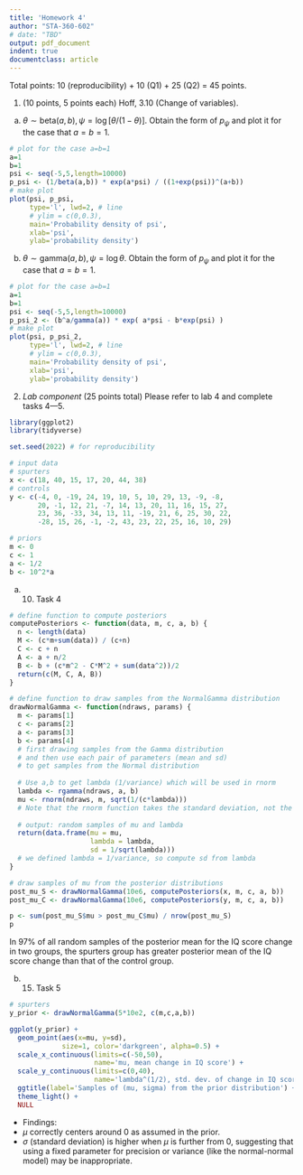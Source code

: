 ```yaml
---
title: 'Homework 4'
author: "STA-360-602"
# date: "TBD"
output: pdf_document
indent: true
documentclass: article
---
```


Total points: 10 (reproducibility) + 10 (Q1) + 25 (Q2) = 45 points.\

1. (10 points, 5 points each) Hoff, 3.10 (Change of variables).
  
  (a) $\theta \sim \text{beta}(a,b), \psi=\log[\theta/(1-\theta)]$. Obtain the form of $p_\psi$ and plot it for the case that $a=b=1$.

  \textcolor{blue}{Q1a Ans:}
  \begin{align*}
  \psi &= \log[\theta/(1-\theta)] \\
  e^\psi &= \theta/(1-\theta) \\
  (1-\theta)e^\psi &= \theta \\
  e^\psi &= \theta + \theta e^\psi \\
  \theta &= \frac{e^\psi}{1+e^\psi} = h(\psi) \\
  \text{Note that, } 0 &< h(\psi) = \frac{e^\psi}{1+e^\psi} < 1. \\
  \text{Then, } \ & \\
  p_\psi(\psi) &= p_\theta(h(\psi)) \times \left|\dfrac{dh}{d\psi}\right| \\
  &= \text{Beta}(h(\psi)|a,b) \times \left|\dfrac{d(\frac{e^\psi}{1+e^\psi})}{d\psi}\right|\\
  &= \frac{1}{B(a,b)}h(\psi)^{a-1}(1-h(\psi))^{b-1}I(0<h(\psi)<1) \times \left| \frac{e^\psi}{1+e^\psi} - \frac{e^{2\psi}}{(1+e^\psi)^2} \right|  \\
  &= \frac{1}{B(a,b)} \frac{e^{(a-1)\psi}}{(1+e^\psi)^{(a-1)}} \frac{1}{(1+e^\psi)^{(b-1)}} \left| \frac{(1+e^\psi)e^\psi - e^{2\psi}}{(1+e^\psi)^2} \right| \\
  &= \frac{1}{B(a,b)} \frac{e^{(a-1)\psi}}{(1+e^\psi)^{(a+b-2)}} \left| \frac{e^{\psi}}{(1+e^\psi)^2} \right| \\
  &= \frac{1}{B(a,b)} \frac{e^{a\psi}}{(1+e^\psi)^{(a+b)}} \\
  \end{align*}
  
  
```r
# plot for the case a=b=1
a=1
b=1
psi <- seq(-5,5,length=10000)
p_psi <- (1/beta(a,b)) * exp(a*psi) / ((1+exp(psi))^(a+b))
# make plot
plot(psi, p_psi,
     type='l', lwd=2, # line
     # ylim = c(0,0.3),
     main='Probability density of psi',
     xlab='psi',
     ylab='probability density')

```
  
  
  
  
  (b) $\theta \sim \text{gamma}(a,b), \psi=\log\theta$. Obtain the form of $p_\psi$ and plot it for the case that $a=b=1$.

  \textcolor{blue}{Q1b Ans:}
  \begin{align*}
  \psi &= \log\theta \\
  e^\psi &= \theta = h(\psi) \\
  \text{Note that, } h(\psi) &= e^\psi > 0. \\
  \text{Then, } \ & \\
  p_\psi(\psi) &= p_\theta(h(\psi)) \times \left|\dfrac{dh}{d\psi}\right| \\
  &= \text{Gamma}(h(\psi)|a,b) \times \left|\dfrac{d(e^\psi)}{d\psi}\right|\\
  &= \frac{b^a}{\Gamma(a)}h(\psi)^{a-1}e^{-bh(\psi)}I(h(\psi)>0) \times \left| e^\psi \right| \\
  &= \frac{b^a}{\Gamma(a)}e^{(a-1)\psi} e^{-b\exp(\psi)} e^\psi \\
  &= \frac{b^a}{\Gamma(a)}e^{a\psi - b\exp(\psi)} \\
  \end{align*}

```r
# plot for the case a=b=1
a=1
b=1
psi <- seq(-5,5,length=10000)
p_psi_2 <- (b^a/gamma(a)) * exp( a*psi - b*exp(psi) )
# make plot
plot(psi, p_psi_2,
     type='l', lwd=2, # line
     # ylim = c(0,0.3),
     main='Probability density of psi',
     xlab='psi',
     ylab='probability density')

```

\newpage

2. *Lab component* (25 points total) Please refer to lab 4 and complete tasks 4---5.

```r
library(ggplot2)
library(tidyverse)

set.seed(2022) # for reproducibility

# input data
# spurters
x <- c(18, 40, 15, 17, 20, 44, 38)
# controls
y <- c(-4, 0, -19, 24, 19, 10, 5, 10, 29, 13, -9, -8, 
       20, -1, 12, 21, -7, 14, 13, 20, 11, 16, 15, 27, 
       23, 36, -33, 34, 13, 11, -19, 21, 6, 25, 30, 22, 
       -28, 15, 26, -1, -2, 43, 23, 22, 25, 16, 10, 29)

# priors
m <- 0
c <- 1
a <- 1/2
b <- 10^2*a

```


(a) (10) Task 4

\textcolor{blue}{Q2a Ans:}

```r
# define function to compute posteriors
computePosteriors <- function(data, m, c, a, b) {
  n <- length(data)
  M <- (c*m+sum(data)) / (c+n)
  C <- c + n
  A <- a + n/2
  B <- b + (c*m^2 - C*M^2 + sum(data^2))/2
  return(c(M, C, A, B))
}

# define function to draw samples from the NormalGamma distribution
drawNormalGamma <- function(ndraws, params) {
  m <- params[1]
  c <- params[2]
  a <- params[3]
  b <- params[4]
  # first drawing samples from the Gamma distribution
  # and then use each pair of parameters (mean and sd) 
  # to get samples from the Normal distribution 
  
  # Use a,b to get lambda (1/variance) which will be used in rnorm
  lambda <- rgamma(ndraws, a, b)
  mu <- rnorm(ndraws, m, sqrt(1/(c*lambda))) 
  # Note that the rnorm function takes the standard deviation, not the variance
  
  # output: random samples of mu and lambda
  return(data.frame(mu = mu, 
                    lambda = lambda, 
                    sd = 1/sqrt(lambda)))
  # we defined lambda = 1/variance, so compute sd from lambda
}

# draw samples of mu from the posterior distributions 
post_mu_S <- drawNormalGamma(10e6, computePosteriors(x, m, c, a, b))
post_mu_C <- drawNormalGamma(10e6, computePosteriors(y, m, c, a, b))

p <- sum(post_mu_S$mu > post_mu_C$mu) / nrow(post_mu_S)
p

```

In 97% of all random samples of the posterior mean for the IQ score change in two groups, the spurters group has greater posterior mean of the IQ score change than that of the control group. 

\newpage


(b) (15) Task 5

\textcolor{blue}{Q2b Ans:}

```r
# spurters
y_prior <- drawNormalGamma(5*10e2, c(m,c,a,b))

ggplot(y_prior) +
  geom_point(aes(x=mu, y=sd), 
             size=1, color='darkgreen', alpha=0.5) +
  scale_x_continuous(limits=c(-50,50),
                     name='mu, mean change in IQ score') + 
  scale_y_continuous(limits=c(0,40),
                     name='lambda^(1/2), std. dev. of change in IQ score') +
  ggtitle(label='Samples of (mu, sigma) from the prior distribution') +
  theme_light() + 
  NULL

```

- Findings:
- $\mu$ correctly centers around 0 as assumed in the prior. 
- $\sigma$ (standard deviation) is higher when $\mu$ is further from 0, suggesting that using a fixed parameter for precision or variance (like the normal-normal model) may be inappropriate.



